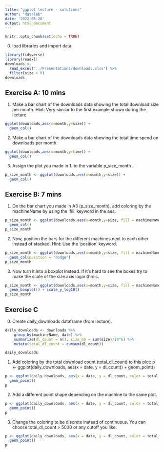 ```yaml
---
title: "ggplot lecture - solutions"
author: "datalab"
date: '2022-05-20'
output: html_document
---
```


```r
knitr::opts_chunk$set(echo = TRUE)
```

0. load libraries and import data

```r
library(tidyverse)
library(readxl)
downloads <- 
  read_excel("../Presentations/downloads.xlsx") %>% 
  filter(size > 0)
downloads
```


## Exercise A: 10 mins

1. Make a bar chart of the downloads data showing the total download size per month. 
Hint: Very similar to the first example shown during the lecture 

```r
ggplot(downloads,aes(x=month,y=size)) +
  geom_col()
```

2. Make a bar chart of the downloads data showing the total time spend on downloads per month. 

```r
ggplot(downloads,aes(x=month,y=time)) +
  geom_col()
```

3. Assign the plot you made in 1. to the variable p_size_month .

```r
p_size_month <- ggplot(downloads,aes(x=month,y=size)) +
  geom_col()
```

## Exercise B: 7 mins

1. On the bar chart you made in A3 (p_size_month), add coloring by the machineName by using the 'fill' keyword in the aes.

```r
p_size_month <- ggplot(downloads,aes(x=month,y=size, fill = machineName)) +
  geom_col()
p_size_month
```

2. Now, position the bars for the different machines next to each other instead of stacked. 
Hint: Use the 'position' keyword.

```r
p_size_month <- ggplot(downloads,aes(x=month,y=size, fill = machineName)) +
  geom_col(position = 'dodge')
p_size_month
```

3. Now turn it into a boxplot instead. If it's hard to see the boxes try to make the scale of the size axis logarithmic.

```r
p_size_month <- ggplot(downloads,aes(x=month,y=size, fill = machineName)) +
  geom_boxplot() + scale_y_log10()
p_size_month
```

## Exercise C

0. Create daily_downloads dataframe (from lecture).

```r
daily_downloads <- downloads %>%
    group_by(machineName, date) %>% 
    summarize(dl_count = n(), size_mb = sum(size)/10^6) %>%
    mutate(total_dl_count = cumsum(dl_count))

daily_downloads
```


1. Add coloring by the total download count (total_dl_count) to this plot:
p <- ggplot(daily_downloads, aes(x = date, y = dl_count)) +
  geom_point()
  
```r
p <- ggplot(daily_downloads, aes(x = date, y = dl_count, color = total_dl_count)) +
  geom_point()
p
```

2. Add a different point shape depending on the machine to the same plot.

```r
p <- ggplot(daily_downloads, aes(x = date, y = dl_count, color = total_dl_count, shape = machineName)) +
  geom_point()
p
```

3. Change the coloring to be discrete instead of continuous. You can choose total_dl_count > 5000 or any cutoff you like. 

```r
p <- ggplot(daily_downloads, aes(x = date, y = dl_count, color = total_dl_count > 5000, shape = machineName)) +
  geom_point()
p
```

